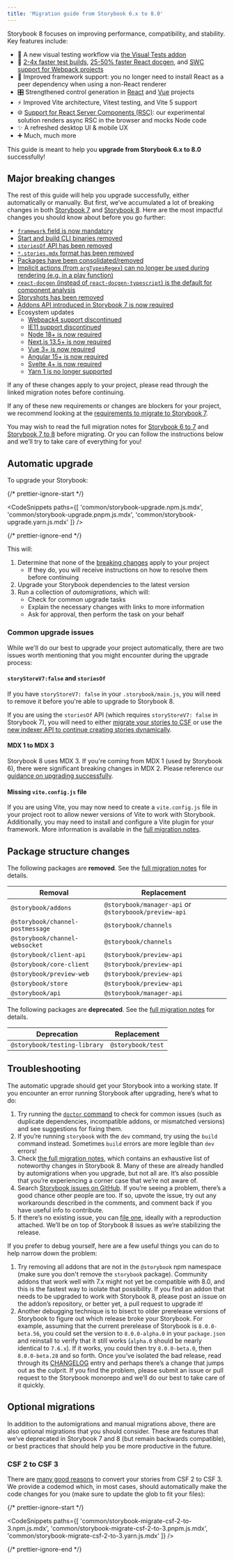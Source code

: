 ```yaml
---
title: 'Migration guide from Storybook 6.x to 8.0'
---
```


Storybook 8 focuses on improving performance, compatibility, and stability. Key features include:

- 🩻 A new visual testing workflow via [the Visual Tests addon](https://www.chromatic.com/docs/visual-tests-addon/)
- 💨 [2-4x faster test builds](https://storybook.js.org/blog/optimize-storybook-7-6/#2-4x-faster-builds-with-thetest-flag), [25-50% faster React docgen](https://storybook.js.org/blog/optimize-storybook-7-6/#22x-faster-react-docgen), and [SWC support for Webpack projects](https://storybook.js.org/blog/optimize-storybook-7-6/#using-webpack-enable-swc)
- 🧩 Improved framework support: you no longer need to install React as a peer dependency when using a non-React renderer
- 🎛️ Strengthened control generation in [React](https://storybook.js.org/blog/storybook-8-beta/#major-performance-improvements) and [Vue](https://storybook.js.org/blog/first-class-vue-support-storybook-8/) projects
- ⚡️ Improved Vite architecture, Vitest testing, and Vite 5 support
- 🌐 [Support for React Server Components (RSC)](https://storybook.js.org/blog/storybook-react-server-components/): our experimental solution renders async RSC in the browser and mocks Node code
- ✨ A refreshed desktop UI & mobile UX
- ➕ Much, much more

This guide is meant to help you **upgrade from Storybook 6.x to 8.0** successfully!

## Major breaking changes

The rest of this guide will help you upgrade successfully, either automatically or manually. But first, we’ve accumulated a lot of breaking changes in both [Storybook 7](https://github.com/storybookjs/storybook/blob/next/MIGRATION.md#70-breaking-changes) and [Storybook 8](https://github.com/storybookjs/storybook/blob/next/MIGRATION.md#from-version-7x-to-800). Here are the most impactful changes you should know about before you go further:

- [`framework` field is now mandatory](https://github.com/storybookjs/storybook/blob/next/MIGRATION.md#new-framework-api)
- [Start and build CLI binaries removed](https://github.com/storybookjs/storybook/blob/next/MIGRATION.md#start-storybook--build-storybook-binaries-removed)
- [`storiesOf` API has been removed](https://github.com/storybookjs/storybook/blob/next/MIGRATION.md#removal-of-storiesof-api)
- [`*.stories.mdx` format has been removed](https://github.com/storybookjs/storybook/blob/next/MIGRATION.md#dropping-support-for-storiesmdx-csf-in-mdx-format-and-mdx1-support)
- [Packages have been consolidated/removed](#package-structure-changes)
- [Implicit actions (from `argTypesRegex`) can no longer be used during rendering (e.g. in a play function)](https://github.com/storybookjs/storybook/blob/next/MIGRATION.md#implicit-actions-can-not-be-used-during-rendering-for-example-in-the-play-function)
- [`react-docgen` (instead of `react-docgen-typescript`) is the default for component analysis](https://github.com/storybookjs/storybook/blob/next/MIGRATION.md#react-docgen-component-analysis-by-default)
- [Storyshots has been removed](https://github.com/storybookjs/storybook/blob/next/MIGRATION.md#storyshots-has-been-removed)
- [Addons API introduced in Storybook 7 is now required](https://github.com/storybookjs/storybook/blob/next/MIGRATION.md#new-addons-api)
- Ecosystem updates
  - [Webpack4 support discontinued](https://github.com/storybookjs/storybook/blob/next/MIGRATION.md#webpack4-support-discontinued)
  - [IE11 support discontinued](https://github.com/storybookjs/storybook/blob/next/MIGRATION.md#modern-browser-support)
  - [Node 18+ is now required](https://github.com/storybookjs/storybook/blob/next/MIGRATION.md#dropping-support-for-nodejs-16)
  - [Next.js 13.5+ is now required](https://github.com/storybookjs/storybook/blob/next/MIGRATION.md#require-nextjs-135-and-up)
  - [Vue 3+ is now required](https://github.com/storybookjs/storybook/blob/next/MIGRATION.md#require-vue-3-and-up)
  - [Angular 15+ is now required](https://github.com/storybookjs/storybook/blob/next/MIGRATION.md#require-angular-15-and-up)
  - [Svelte 4+ is now required](https://github.com/storybookjs/storybook/blob/next/MIGRATION.md#require-svelte-4-and-up)
  - [Yarn 1 is no longer supported](https://github.com/storybookjs/storybook/blob/next/MIGRATION.md#dropping-support-for-yarn-1)

If any of these changes apply to your project, please read through the linked migration notes before continuing.

If any of these new requirements or changes are blockers for your project, we recommend looking at the [requirements to migrate to Storybook 7](../../release-7-6/docs/migration-guide#major-breaking-changes).

You may wish to read the full migration notes for [Storybook 6 to 7](https://github.com/storybookjs/storybook/blob/next/MIGRATION.md#from-version-65x-to-700) and [Storybook 7 to 8](https://github.com/storybookjs/storybook/blob/next/MIGRATION.md#from-version-7x-to-800) before migrating. Or you can follow the instructions below and we’ll try to take care of everything for you!

## Automatic upgrade

To upgrade your Storybook:

{/* prettier-ignore-start */}

<CodeSnippets
  paths={[
    'common/storybook-upgrade.npm.js.mdx',
    'common/storybook-upgrade.pnpm.js.mdx',
    'common/storybook-upgrade.yarn.js.mdx'
  ]}
/>

{/* prettier-ignore-end */}

This will:

1. Determine that none of the [breaking changes](#major-breaking-changes) apply to your project
   - If they do, you will receive instructions on how to resolve them before continuing
2. Upgrade your Storybook dependencies to the latest version
3. Run a collection of _automigrations_, which will:
   - Check for common upgrade tasks
   - Explain the necessary changes with links to more information
   - Ask for approval, then perform the task on your behalf

### Common upgrade issues

While we'll do our best to upgrade your project automatically, there are two issues worth mentioning that you might encounter during the upgrade process:

#### `storyStoreV7:false` and `storiesOf`

If you have `storyStoreV7: false` in your `.storybook/main.js`, you will need to remove it before you're able to upgrade to Storybook 8.

If you are using the `storiesOf` API (which requires `storyStoreV7: false` in Storybook 7), you will need to either [migrate your stories to CSF](../../release-7-6/docs/migration-guide.md#storiesof-to-csf) or use the [new indexer API to continue creating stories dynamically](../../release-7-6/docs/migration-guide.md#storiesof-to-dynamically-created-stories).

#### MDX 1 to MDX 3

Storybook 8 uses MDX 3. If you're coming from MDX 1 (used by Storybook 6), there were significant breaking changes in MDX 2. Please reference our [guidance on upgrading successfully](../../release-7-6/docs/migration-guide.md#upgrade-mdx1-to-mdx2).

#### Missing `vite.config.js` file

If you are using Vite, you may now need to create a `vite.config.js` file in your project root to allow newer versions of Vite to work with Storybook. Additionally, you may need to install and configure a Vite plugin for your framework. More information is available in the [full migration notes](https://github.com/storybookjs/storybook/blob/next/MIGRATION.md#framework-specific-vite-plugins-have-to-be-explicitly-added).

## Package structure changes

The following packages are **removed**. See the [full migration notes](https://github.com/storybookjs/storybook/blob/next/MIGRATION.md#removed-deprecated-shim-packages) for details.

| Removal                          | Replacement                                           |
| -------------------------------- | ----------------------------------------------------- |
| `@storybook/addons`              | `@storybook/manager-api` or `@storyboook/preview-api` |
| `@storybook/channel-postmessage` | `@storybook/channels`                                 |
| `@storybook/channel-websocket`   | `@storybook/channels`                                 |
| `@storybook/client-api`          | `@storybook/preview-api`                              |
| `@storybook/core-client`         | `@storybook/preview-api`                              |
| `@storybook/preview-web`         | `@storybook/preview-api`                              |
| `@storybook/store`               | `@storybook/preview-api`                              |
| `@storybook/api`                 | `@storybook/manager-api`                              |

The following packages are **deprecated**. See the [full migration notes](https://github.com/storybookjs/storybook/blob/next/MIGRATION.md#deprecated-storybooktesting-library-package) for details.

| Deprecation                  | Replacement       |
| ---------------------------- | ----------------- |
| `@storybook/testing-library` | `@storybook/test` |

## Troubleshooting

The automatic upgrade should get your Storybook into a working state. If you encounter an error running Storybook after upgrading, here’s what to do:

1. Try running the [`doctor` command](../api/cli-options.md#doctor) to check for common issues (such as duplicate dependencies, incompatible addons, or mismatched versions) and see suggestions for fixing them.
2. If you’re running `storybook` with the `dev` command, try using the `build` command instead. Sometimes `build` errors are more legible than `dev` errors!
3. Check [the full migration notes](https://github.com/storybookjs/storybook/blob/next/MIGRATION.md#from-version-7x-to-800), which contains an exhaustive list of noteworthy changes in Storybook 8. Many of these are already handled by automigrations when you upgrade, but not all are. It’s also possible that you’re experiencing a corner case that we’re not aware of.
4. Search [Storybook issues on GitHub](https://github.com/storybookjs/storybook/issues). If you’re seeing a problem, there’s a good chance other people are too. If so, upvote the issue, try out any workarounds described in the comments, and comment back if you have useful info to contribute.
5. If there’s no existing issue, you can [file one](https://github.com/storybookjs/storybook/issues/new/choose), ideally with a reproduction attached. We’ll be on top of Storybook 8 issues as we’re stabilizing the release.

If you prefer to debug yourself, here are a few useful things you can do to help narrow down the problem:

1. Try removing all addons that are not in the `@storybook` npm namespace (make sure you don't remove the `storybook` package). Community addons that work well with 7.x might not yet be compatible with 8.0, and this is the fastest way to isolate that possibility. If you find an addon that needs to be upgraded to work with Storybook 8, please post an issue on the addon’s repository, or better yet, a pull request to upgrade it!
2. Another debugging technique is to bisect to older prerelease versions of Storybook to figure out which release broke your Storybook. For example, assuming that the current prerelease of Storybook is `8.0.0-beta.56`, you could set the version to `8.0.0-alpha.0` in your `package.json` and reinstall to verify that it still works (`alpha.0` should be nearly identical to `7.6.x`). If it works, you could then try `8.0.0-beta.0`, then `8.0.0-beta.28` and so forth. Once you’ve isolated the bad release, read through its [CHANGELOG](https://github.com/storybookjs/storybook/blob/next/CHANGELOG.md) entry and perhaps there’s a change that jumps out as the culprit. If you find the problem, please submit an issue or pull request to the Storybook monorepo and we’ll do our best to take care of it quickly.

## Optional migrations

In addition to the automigrations and manual migrations above, there are also optional migrations that you should consider. These are features that we’ve deprecated in Storybook 7 and 8 (but remain backwards compatible), or best practices that should help you be more productive in the future.

### CSF 2 to CSF 3

There are [many good reasons](/blog/storybook-csf3-is-here/) to convert your stories from CSF 2 to CSF 3. We provide a codemod which, in most cases, should automatically make the code changes for you (make sure to update the glob to fit your files):

{/* prettier-ignore-start */}

<CodeSnippets
  paths={[
    'common/storybook-migrate-csf-2-to-3.npm.js.mdx',
    'common/storybook-migrate-csf-2-to-3.pnpm.js.mdx',
    'common/storybook-migrate-csf-2-to-3.yarn.js.mdx'
  ]}
/>

{/* prettier-ignore-end */}

